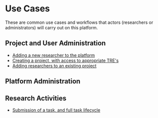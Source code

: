 # Use Cases

These are common use cases and workflows that actors
(researchers or administrators) will carry out on this platform.

## Project and User Administration

- [Adding a new researcher to the platform](/guides/addresearchertoplatform)
- [Creating a project, with access to appropriate TRE's](/guides/createproject)
- [Adding researchers to an existing project](/guides/addresearchertoproject)

## Platform Administration


## Research Activities

- [Submission of a task, and full task lifecycle](/guides/tasksubmission)